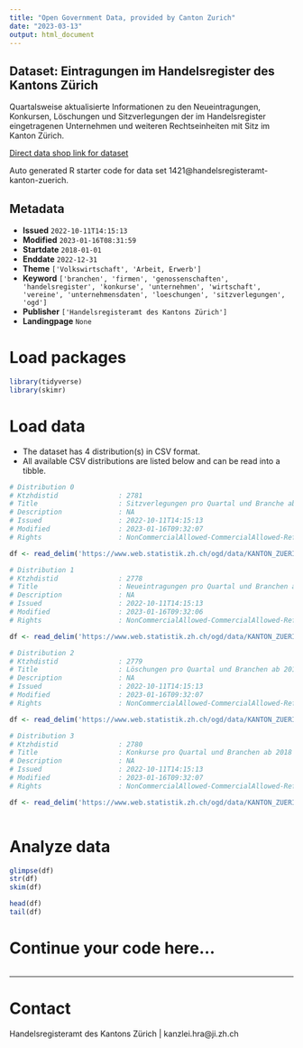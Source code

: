 ```yaml
---
title: "Open Government Data, provided by Canton Zurich"
date: "2023-03-13"
output: html_document
---
```


## Dataset: Eintragungen im Handelsregister des Kantons Zürich

Quartalsweise aktualisierte Informationen zu den Neueintragungen, Konkursen, Löschungen und Sitzverlegungen der im Handelsregister eingetragenen Unternehmen und weiteren Rechtseinheiten mit Sitz im Kanton Zürich.

[Direct data shop link for dataset](https://www.zh.ch/de/politik-staat/opendata.zhweb-noredirect.zhweb-cache.html#/datasets/1421@handelsregisteramt-kanton-zuerich)

Auto generated R starter code for data set 1421@handelsregisteramt-kanton-zuerich.

## Metadata

- **Issued** `2022-10-11T14:15:13`
- **Modified** `2023-01-16T08:31:59`
- **Startdate** `2018-01-01`
- **Enddate** `2022-12-31`
- **Theme** `['Volkswirtschaft', 'Arbeit, Erwerb']`
- **Keyword** `['branchen', 'firmen', 'genossenschaften', 'handelsregister', 'konkurse', 'unternehmen', 'wirtschaft', 'vereine', 'unternehmensdaten', 'loeschungen', 'sitzverlegungen', 'ogd']`
- **Publisher** `['Handelsregisteramt des Kantons Zürich']`
- **Landingpage** `None`


# Load packages

```r

library(tidyverse)
library(skimr)

```

# Load data

-   The dataset has 4 distribution(s) in CSV format.
-   All available CSV distributions are listed below and can be read into a tibble.

```r

# Distribution 0
# Ktzhdistid               : 2781
# Title                    : Sitzverlegungen pro Quartal und Branche ab 2018
# Description              : NA
# Issued                   : 2022-10-11T14:15:13
# Modified                 : 2023-01-16T09:32:07
# Rights                   : NonCommercialAllowed-CommercialAllowed-ReferenceRequired

df <- read_delim('https://www.web.statistik.zh.ch/ogd/data/KANTON_ZUERICH_HRA_Sitzverlegungen.csv')

# Distribution 1
# Ktzhdistid               : 2778
# Title                    : Neueintragungen pro Quartal und Branchen ab 2018
# Description              : NA
# Issued                   : 2022-10-11T14:15:13
# Modified                 : 2023-01-16T09:32:06
# Rights                   : NonCommercialAllowed-CommercialAllowed-ReferenceRequired

df <- read_delim('https://www.web.statistik.zh.ch/ogd/data/KANTON_ZUERICH_HRA_Neueintragungen.csv')

# Distribution 2
# Ktzhdistid               : 2779
# Title                    : Löschungen pro Quartal und Branchen ab 2018
# Description              : NA
# Issued                   : 2022-10-11T14:15:13
# Modified                 : 2023-01-16T09:32:07
# Rights                   : NonCommercialAllowed-CommercialAllowed-ReferenceRequired

df <- read_delim('https://www.web.statistik.zh.ch/ogd/data/KANTON_ZUERICH_HRA_Loeschungen.csv')

# Distribution 3
# Ktzhdistid               : 2780
# Title                    : Konkurse pro Quartal und Branchen ab 2018
# Description              : NA
# Issued                   : 2022-10-11T14:15:13
# Modified                 : 2023-01-16T09:32:07
# Rights                   : NonCommercialAllowed-CommercialAllowed-ReferenceRequired

df <- read_delim('https://www.web.statistik.zh.ch/ogd/data/KANTON_ZUERICH_HRA_Konkurse.csv')



```

# Analyze data

```r

glimpse(df)
str(df)
skim(df)

head(df)
tail(df)

```

# Continue your code here...

```r

```

------------------------------------------------------------------------

# Contact

Handelsregisteramt des Kantons Zürich | kanzlei.hra@ji.zh.ch
